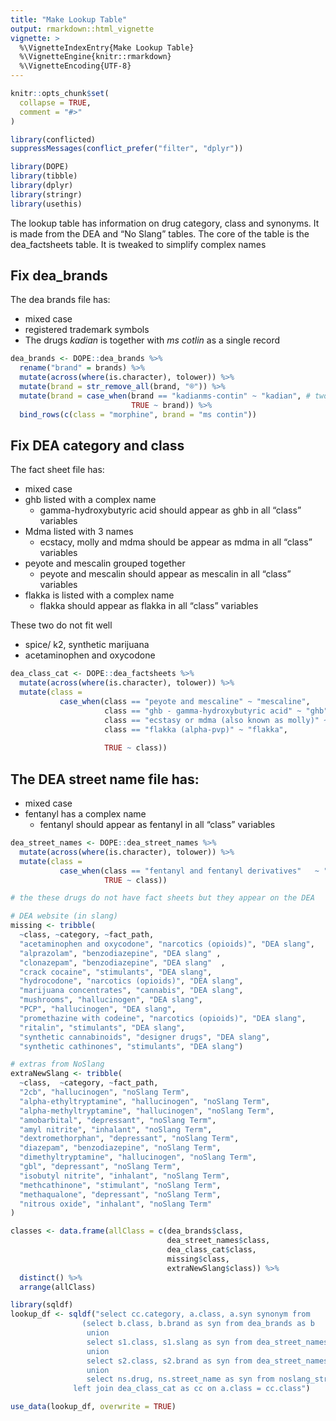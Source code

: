 ```yaml
---
title: "Make Lookup Table"
output: rmarkdown::html_vignette
vignette: >
  %\VignetteIndexEntry{Make Lookup Table}
  %\VignetteEngine{knitr::rmarkdown}
  %\VignetteEncoding{UTF-8}
---
```


```r
knitr::opts_chunk$set(
  collapse = TRUE,
  comment = "#>"
)
```

```r
library(conflicted)
suppressMessages(conflict_prefer("filter", "dplyr"))

library(DOPE)
library(tibble)
library(dplyr)
library(stringr)
library(usethis)
```

The lookup table has information on drug category, class and synonyms.  It is made from the DEA and "No Slang" tables. The core of the table is the dea_factsheets table.  It is tweaked to simplify complex names 

## Fix dea_brands

The dea brands file has:

+ mixed case
+ registered trademark symbols 
+ The drugs *kadian* is together with *ms cotlin* as a single record

```r
dea_brands <- DOPE::dea_brands %>%
  rename("brand" = brands) %>%
  mutate(across(where(is.character), tolower)) %>%
  mutate(brand = str_remove_all(brand, "®")) %>%
  mutate(brand = case_when(brand == "kadianms-contin" ~ "kadian", # two names
                           TRUE ~ brand)) %>%
  bind_rows(c(class = "morphine", brand = "ms contin"))
```

## Fix DEA category and class

The fact sheet file has:

+ mixed case
+ ghb listed with a complex name
    + gamma-hydroxybutyric acid should appear as ghb in all "class" variables
+ Mdma listed with 3 names 
    + ecstacy, molly and mdma should be appear as mdma in all "class" variables
+ peyote and mescalin grouped together
    + peyote and mescalin should appear as mescalin in all "class" variables
+ flakka is listed with a complex name
    + flakka should appear as flakka in all "class" variables
    
These two do not fit well    

+	spice/ k2, synthetic marijuana
+	acetaminophen and oxycodone	
	

```r
dea_class_cat <- DOPE::dea_factsheets %>%
  mutate(across(where(is.character), tolower)) %>%
  mutate(class =
           case_when(class == "peyote and mescaline" ~ "mescaline", 
                     class == "ghb - gamma-hydroxybutyric acid" ~ "ghb",
                     class == "ecstasy or mdma (also known as molly)" ~ "mdma",
                     class == "flakka (alpha-pvp)" ~ "flakka",
                     	
                     TRUE ~ class))

```

## The DEA street name file has:

+ mixed case
+ fentanyl has a complex name
    + fentanyl should appear as fentanyl in all "class" variables


```r
dea_street_names <- DOPE::dea_street_names %>%
  mutate(across(where(is.character), tolower)) %>%
  mutate(class =
           case_when(class == "fentanyl and fentanyl derivatives"	~ "fentanyl",
                     TRUE ~ class))

```


```r
# the these drugs do not have fact sheets but they appear on the DEA 

# DEA website (in slang)
missing <- tribble(
  ~class, ~category, ~fact_path,
  "acetaminophen and oxycodone", "narcotics (opioids)", "DEA slang",
  "alprazolam", "benzodiazepine", "DEA slang" ,
  "clonazepam", "benzodiazepine", "DEA slang"  ,
  "crack cocaine", "stimulants", "DEA slang",
  "hydrocodone", "narcotics (opioids)", "DEA slang",
  "marijuana concentrates", "cannabis", "DEA slang",
  "mushrooms", "hallucinogen", "DEA slang",
  "PCP", "hallucinogen", "DEA slang",
  "promethazine with codeine", "narcotics (opioids)", "DEA slang",
  "ritalin", "stimulants", "DEA slang",
  "synthetic cannabinoids", "designer drugs", "DEA slang",
  "synthetic cathinones", "stimulants", "DEA slang") 

# extras from NoSlang
extraNewSlang <- tribble(
  ~class,  ~category, ~fact_path,
  "2cb", "hallucinogen", "noSlang Term",
  "alpha-ethyltryptamine", "hallucinogen", "noSlang Term",
  "alpha-methyltryptamine", "hallucinogen", "noSlang Term",
  "amobarbital", "depressant", "noSlang Term",
  "amyl nitrite", "inhalant", "noSlang Term",
  "dextromethorphan", "depressant", "noSlang Term",
  "diazepam", "benzodiazepine", "noSlang Term",
  "dimethyltryptamine", "hallucinogen", "noSlang Term",
  "gbl", "depressant", "noSlang Term",
  "isobutyl nitrite", "inhalant", "noSlang Term",
  "methcathinone", "stimulant", "noSlang Term",
  "methaqualone", "depressant", "noSlang Term",
  "nitrous oxide", "inhalant", "noSlang Term"
)
```




```r
classes <- data.frame(allClass = c(dea_brands$class,
                                   dea_street_names$class,
                                   dea_class_cat$class,
                                   missing$class,
                                   extraNewSlang$class)) %>%
  distinct() %>%
  arrange(allClass)
```

```r
library(sqldf)
lookup_df <- sqldf("select cc.category, a.class, a.syn synonym from
                (select b.class, b.brand as syn from dea_brands as b
                 union
                 select s1.class, s1.slang as syn from dea_street_names as s1
                 union
                 select s2.class, s2.brand as syn from dea_street_names as s2 where s2.brand <> NULL
                 union
                 select ns.drug, ns.street_name as syn from noslang_street_names as ns) as a
              left join dea_class_cat as cc on a.class = cc.class")

use_data(lookup_df, overwrite = TRUE)
```

